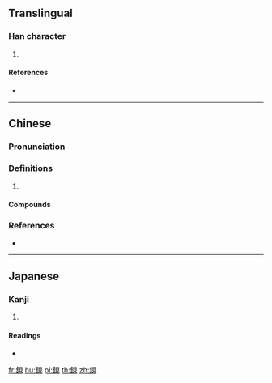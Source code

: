 {{character info/new}}
==Translingual==

===Han character===
{{Han char|rn=167|rad=金|as=07|sn=15|four=86110|canj=CBUU}}

# {{defn|Han|sort=金07}}

====References====
* {{Han ref|kx=1308.160|dkj=40485|dj=1810.110|hdz=64207.100|uh=92E7|ud=37607|bh=E87C|bd=59516}}

----

==Chinese==
{{zh-forms}}

===Pronunciation===
{{zh-pron
|m=鋧
|c=hin2,jin6
|cat=
}}

===Definitions===
{{zh-hanzi}}

# {{rfdef|zh}}

====Compounds====
{{zh-der|銑鋧}}

===References===
* {{R:yue:Hanzi}}

----

==Japanese==

===Kanji===
{{ja-kanji|grade=|rs=金07}}

# {{defn|lang=ja|sort=金07}}

====Readings====
* {{ja-readings|on=[[けん]] (ken), [[げん]] (gen)|kun=|nanori=}}

[[fr:鋧]]
[[hu:鋧]]
[[pl:鋧]]
[[th:鋧]]
[[zh:鋧]]